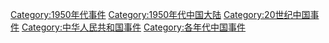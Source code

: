 [[Category:1950年代事件|Category:1950年代事件]]
[[Category:1950年代中国大陆|Category:1950年代中国大陆]]
[[Category:20世纪中国事件|Category:20世纪中国事件]]
[[Category:中华人民共和国事件|Category:中华人民共和国事件]]
[[Category:各年代中国事件|Category:各年代中国事件]]